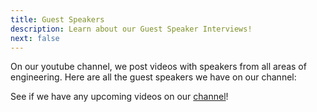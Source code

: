 ```yaml
---
title: Guest Speakers
description: Learn about our Guest Speaker Interviews!
next: false
---
```



On our youtube channel, we post videos with speakers from all areas of engineering. Here are all the guest speakers we have on our channel:

<LinkCard
    title="Iman Ghanizada"
    description="Cybersecruity Fireside Chat w/ Head of Google Automation"
    href="https://www.youtube.com/watch?v=hCV34MbV2Qk"
/>
<LinkCard
    title="Prof. Christopher Bettinger"
    description="Navigatating an Acadmic Career in Engineering"
    href="https://www.youtube.com/watch?v=waKoDrQLv2E"
/>
<LinkCard
    title="Prof. Adam Arkin"
    description="Systems Engineering for Manufacturing and the Environment"
    href="https://www.youtube.com/watch?v=eSn-linQuY4"
/>
<LinkCard
    title="Prof. Karela Singleton"
    description="Mitochondria in Menkes Disease"
    href="https://www.youtube.com/watch?v=yOCPDNI4_8k"
/>
<LinkCard
    title="Prof. Jacob George"
    description="Developing Prosthetic Arms Using Deep Learning"
    href="https://www.youtube.com/watch?v=j28UBp26-sY"
/>

See if we have any upcoming videos on our [channel](https://www.youtube.com/@ahsengandtech/featured)! 